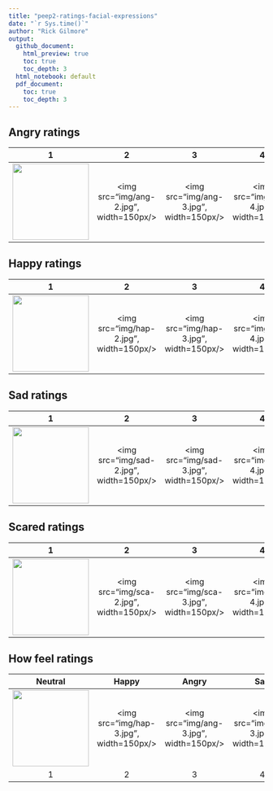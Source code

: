 ```yaml
---
title: "peep2-ratings-facial-expressions"
date: "`r Sys.time()`"
author: "Rick Gilmore"
output:
  github_document:
    html_preview: true
    toc: true
    toc_depth: 3
  html_notebook: default
  pdf_document:
    toc: true
    toc_depth: 3
---
```


## Angry ratings

| 1 | 2  | 3 | 4 |
| :-: | :-: | :-: | :-: | :-: |
| <img src="img/ang-1.jpg" width=150px/> | <img src="img/ang-2.jpg", width=150px/> | <img src="img/ang-3.jpg", width=150px/> | <img src="img/ang-4.jpg", width=150px/> |

## Happy ratings

| 1 | 2  | 3 | 4 |
| :-: | :-: | :-: | :-: | :-: |
| <img src="img/hap-1.jpg" width=150px/> | <img src="img/hap-2.jpg", width=150px/> | <img src="img/hap-3.jpg", width=150px/> | <img src="img/hap-4.jpg", width=150px/> |

## Sad ratings

| 1 | 2  | 3 | 4 |
| :-: | :-: | :-: | :-: | :-: |
| <img src="img/sad-1.jpg" width=150px/> | <img src="img/sad-2.jpg", width=150px/> | <img src="img/sad-3.jpg", width=150px/> | <img src="img/sad-4.jpg", width=150px/> |

## Scared ratings

| 1 | 2  | 3 | 4 |
| :-: | :-: | :-: | :-: | :-: |
| <img src="img/sca-1.jpg" width=150px/> | <img src="img/sca-2.jpg", width=150px/> | <img src="img/sca-3.jpg", width=150px/> | <img src="img/sca-4.jpg", width=150px/> 

## How feel ratings

| Neutral | Happy | Angry | Sad | Scared |
| :-: | :-: | :-: | :-: | :-: |
| <img src="img/sad-1.jpg" width=150px/> | <img src="img/hap-3.jpg", width=150px/> | <img src="img/ang-3.jpg", width=150px/> | <img src="img/sad-3.jpg", width=150px/> | <img src="img/sca-3.jpg", width=150px/> |
| 1 | 2 | 3 | 4 | 5 |
